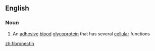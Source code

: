 ==English==

===Noun===
{{wikipedia}}
{{en-noun|s|-}}

#{{biochemistry}} An [[adhesive]] [[blood]] [[glycoprotein]] that has several [[cellular]] functions

[[zh:fibronectin]]